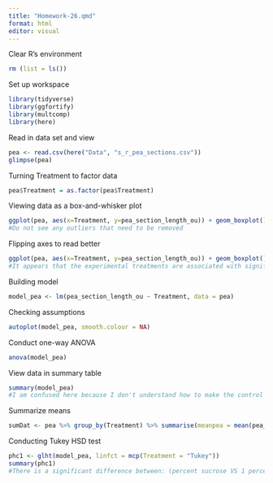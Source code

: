 ```yaml
---
title: "Homework-26.qmd"
format: html
editor: visual
---
```

Clear R's environment
```r
rm (list = ls())
```

Set up workspace
```r
library(tidyverse)
library(ggfortify)
library(multcomp)
library(here)
```

Read in data set and view
```r
pea <- read.csv(here("Data", "s_r_pea_sections.csv"))
glimpse(pea)
```
Turning Treatment to factor data
```r
pea$Treatment = as.factor(pea$Treatment)
```

Viewing data as a box-and-whisker plot
```r
ggplot(pea, aes(x=Treatment, y=pea_section_length_ou)) + geom_boxplot() + theme_bw()
#Do not see any outliers that need to be removed
```

Flipping axes to read better
```r
ggplot(pea, aes(x=Treatment, y=pea_section_length_ou)) + geom_boxplot() + theme_bw() + coord_flip()
#It appears that the experimental treatments are associated with significantly shorter pea lengths. 
```

Building model
```r
model_pea <- lm(pea_section_length_ou ~ Treatment, data = pea)
```

Checking assumptions
```r
autoplot(model_pea, smooth.colour = NA)
```

Conduct one-way ANOVA
```r
anova(model_pea)
```

View data in summary table
```r
summary(model_pea)
#I am confused here because I don't understand how to make the control data be the treatment group that acts as the intercept that the other groups are compared to. I tried to change the name of the level to make it first in the alphabet but a different level was still selected as the intercept.
```

Summarize means
```r
sumDat <- pea %>% group_by(Treatment) %>% summarise(meanpea = mean(pea_section_length_ou))
```

Conducting Tukey HSD test
```r
phc1 <- glht(model_pea, linfct = mcp(Treatment = "Tukey"))
summary(phc1)
#There is a significant difference between: (percent sucrose VS 1 percent fructose 1 percent glucose), (Control VS 1 percent fructose 1 percent glucose), (2 percent sucrose VS 2 percent fructose), (Control VS percent fructose), (2 percent sucrose VS 2 percent glucose), (Control VS 2 percent glucose), (Control VS 2 percent sucrose)
```

